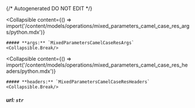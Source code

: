 {/* Autogenerated DO NOT EDIT  */}

<Collapsible
    content={() => import('/content/models/operations/mixed_parameters_camel_case_res_args/python.mdx')}
>
    ##### **args:** `MixedParametersCamelCaseResArgs`
    <Collapsible.Break/>
</Collapsible>

<Collapsible
    content={() => import('/content/models/operations/mixed_parameters_camel_case_res_headers/python.mdx')}
>
    ##### **headers:** `MixedParametersCamelCaseResHeaders`
    <Collapsible.Break/>
</Collapsible>

##### **url:** `str`


